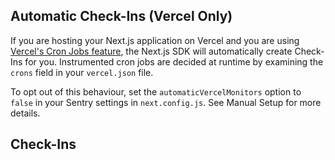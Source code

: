 ## Automatic Check-Ins (Vercel Only)

If you are hosting your Next.js application on Vercel and you are using [Vercel's Cron Jobs feature](https://vercel.com/docs/cron-jobs), the Next.js SDK will automatically create Check-Ins for you. Instrumented cron jobs are decided at runtime by examining the `crons` field in your `vercel.json` file.

To opt out of this behaviour, set the `automaticVercelMonitors` option to `false` in your Sentry settings in `next.config.js`. See <PlatformLink to="/manual-setup/#opt-out-of-auto-instrumentation-of-vercel-cron-jobs">Manual Setup</PlatformLink> for more details.

## Check-Ins

<Include name="javascript-crons-checkins.mdx" />
